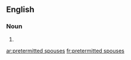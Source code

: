 ==English==

===Noun===
{{head|en|head=[[pretermitted]] [[spouse]]s}}

# {{plural of|pretermitted spouse}}

[[ar:pretermitted spouses]]
[[fr:pretermitted spouses]]